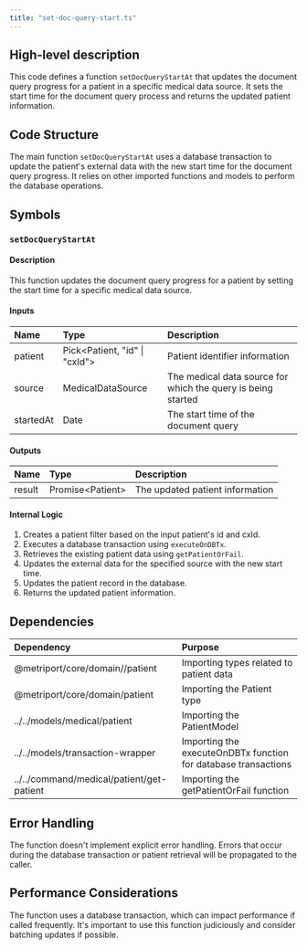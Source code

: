```yaml
---
title: "set-doc-query-start.ts"
---
```


## High-level description
This code defines a function `setDocQueryStartAt` that updates the document query progress for a patient in a specific medical data source. It sets the start time for the document query process and returns the updated patient information.

## Code Structure
The main function `setDocQueryStartAt` uses a database transaction to update the patient's external data with the new start time for the document query progress. It relies on other imported functions and models to perform the database operations.

## Symbols

### `setDocQueryStartAt`
#### Description
This function updates the document query progress for a patient by setting the start time for a specific medical data source.

#### Inputs
| Name | Type | Description |
|:-----|:-----|:------------|
| patient | Pick&lt;Patient, "id" \| "cxId"&gt; | Patient identifier information |
| source | MedicalDataSource | The medical data source for which the query is being started |
| startedAt | Date | The start time of the document query |

#### Outputs
| Name | Type | Description |
|:-----|:-----|:------------|
| result | Promise&lt;Patient&gt; | The updated patient information |

#### Internal Logic
1. Creates a patient filter based on the input patient's id and cxId.
2. Executes a database transaction using `executeOnDBTx`.
3. Retrieves the existing patient data using `getPatientOrFail`.
4. Updates the external data for the specified source with the new start time.
5. Updates the patient record in the database.
6. Returns the updated patient information.

## Dependencies
| Dependency | Purpose |
|:-----------|:--------|
| @metriport/core/domain//patient | Importing types related to patient data |
| @metriport/core/domain/patient | Importing the Patient type |
| ../../models/medical/patient | Importing the PatientModel |
| ../../models/transaction-wrapper | Importing the executeOnDBTx function for database transactions |
| ../../command/medical/patient/get-patient | Importing the getPatientOrFail function |

## Error Handling
The function doesn't implement explicit error handling. Errors that occur during the database transaction or patient retrieval will be propagated to the caller.

## Performance Considerations
The function uses a database transaction, which can impact performance if called frequently. It's important to use this function judiciously and consider batching updates if possible.